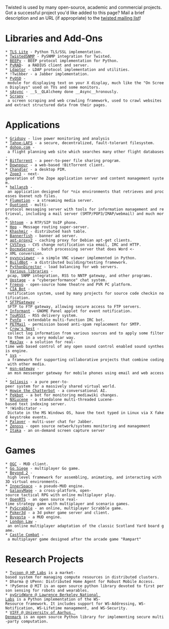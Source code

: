 Twisted is used by many open-source, academic and commercial projects. Got a successful project you'd like added to this page? Mail a brief description and an URL (if appropriate) to the [http://twistedmatrix.com/cgi-bin/mailman/listinfo/twisted-python twisted mailing list]!


= Libraries and Add-Ons =

 * [http://trevp.net/tlslite/ TLS Lite] - Python TLS/SSL implementation.
 * [http://twistedsnmp.sourceforge.net/ TwistedSNMP] - PySNMP integration for Twisted.
 * [http://beepy.sourceforge.net BEEPy] - BEEP protocol implementation for Python.
 * [http://www.wiggy.net/code/pyrad/ PyRAD]-  a RADIUS client and server.
 * [http://www.inoi.fi/open/trac/ldaptor/ Ldaptor] - LDAP protocol implementation and utilities.
 * !Twibber - a Jabber implementation.
 * [http://ichi2.net/pyosd/ PyOSD] - module for displaying text on your X display, much like the "On Screen Displays" used on TVs and some monitors.
 * [http://pypi.python.org/pypi/sAsync/0.7 sAsync] - __S__QLAlchemy done __Async__hronously.
 * [http://scrapy.org/ Scrapy] - a screen scraping and web crawling framework, used to crawl websites and extract structured data from their pages.

= Applications =
 * [http://www.gridspy.co.nz/ Gridspy] - live power monitoring and analysis
 * [http://allmydata.org Tahoe-LAFS] - a secure, decentralized, fault-tolerant filesystem.
 * [http://www.dohop.com dohop.com] - a flight planning web site which searches many other flight databases.
 * [http://www.bittorrent.com BitTorrent] - a peer-to-peer file sharing program.
 * [http://home.jongsma.org/software/downpour/ Downpour] - a web-based !BitTorrent client.
 * [http://www.osafoundation.org/ Chandler] - a desktop PIM.
 * [http://www.zope.org/DevHome/Zope3 Zope3] - next-generation of the Zope application server and content management system.
 * [http://www.hellanzb.com/trac/ hellanzb] - an application designed for *nix environments that retrieves and processes Usenet nzb files.
 * [http://www.flumotion.net/ Flumotion] - a streaming media server.
 * [http://www.divmod.org/ Quotient] - multi-protocol messaging server with tools for information management and retrieval, including a mail server (SMTP/POP3/IMAP/webmail) and much more.
 * [http://divmod.org/trac/wiki/ShtoomProject Shtoom] - a RTP/SIP VoIP phone.
 * [http://www.fettig.net/projects/hep Hep] - Message routing super-server.
 * [http://sourceforge.net/projects/khashmir Khashmir] - distributed hash table.
 * [http://itamarst.org/software/bannerfish/ Bannerfish] - banner ad server.
 * [http://apt-proxy.sourceforge.net apt-proxy2] - caching proxy for Debian apt-get clients.
 * [http://twistedmatrix.com/users/acapnotic/wares/code/CVSToys/ CVSToys] - CVS change notification via email, IRC and HTTP.
 * [http://www.zope.org/Members/infrae/DocmaServer DocmaServer] - batch processing server that does Word <-> XML conversion.
 * [http://homepage.hispeed.ch/py430/python/index.html pyvncviewer] - a simple VNC viewer implemented in Python.
 * [http://buildbot.sf.net BuildBot] - a distributed building/testing framework.
 * [http://pythondirector.sf.net PythonDirector] - load balancing for web servers.
 * [http://mithrandr.moria.org/code/ Various libraries] - pcap, SNMP integration, RSS to NNTP gateway, and other programs.
 * [http://upstage.org.nz/ Upstage] - a "cyberperformance" chat system.
 * [http://freevo.sourceforge.net/ Freevo] - open-source home theatre and PVR PC platform.
 * [http://cia.navi.cx/ CIA Bot] - notification system, used by many projects for source code checkin notification.
 * [http://cvs.zope.org/Packages/SFTPGateway/ SFTPGateway] - SFTP to FTP gateway, allowing secure access to FTP servers.
 * [http://www.travishartwell.net/blog/static/informant-index Informant] - GNOME Panel applet for event notification.
 * [http://pypi.python.org/pypi/toursst/0.0.3 TouRSSt] - RSS delivery system.
 * [http://sourceforge.net/projects/pynfo/ Pynfo] - extendable multi-function IRC bot.
 * [http://petmail.lothar.com/ PETMail] - permission based anti-spam replacement for SMTP.
 * [http://crowsnest.sf.net Crow's Nest] - collect log information from various sources and to apply some filter to them in a very modular way.
 * [http://theendmusic.org/programming/MaxJax MaxJax] - a solution for real-time web based control of any open sound control enabled sound synthesis engine.
 * [http://www.spring-alpha.org/svs/index.php?content=about svs] - a framework for supporting collaborative projects that combine coding with other media.
 * [http://sourceforge.net/projects/msngateway/ msn-gateway] - an msn messenger gateway for mobile phones using email and web access.
 * [http://solipsisarchive.netofpeers.net/ Solipsis] - a pure peer-to-peer system for a massively shared virtual world.
 * [http://howie.sourceforge.net/ Howie the Chatterbot] - a conversational AI.
 * [http://en.wikipedia.org/wiki/Wikipedia:Cleaning_up_vandalism/Bots Pgkbot] - a bot for monitoring mediawiki changes.
 * [http://www.cps-project.org/sections/projects/nxlucene NXLucene] - a standalone multi-threaded Lucene-based text indexing server.
 * !WinDictator - Dictate in the MS Windows OS, have the text typed in Linux via X faked keystroke events.
 * [http://code.stanziq.com/palaver Palaver] - multi-user chat for Jabber.
 * [http://zenoss.org/ Zenoss] - open source network/systems monitoring and management
 * [http://www.jardinpresente.com.ar/trac/itaka/ Itaka] - an on-demand screen capture server

= Games =
 * [http://sourceforge.net/projects/originalgamer OGC] - MUD client.
 * [http://gosiege.sourceforge.net/ Go Siege] - multiplayer Go game.
 * [http://www.asbahr.com/beyond.html Beyond 2] - high level framework for assembling, animating, and interacting with 3D virtual environments.
 * [http://sourceforge.net/projects/innerspace InnerSpace] - a pseudo-MUD engine.
 * [https://gna.org/projects/tactics GalaxyMage] - a cross-platform, open-source tactical RPG with online multiplayer play.
 * [http://sourceforge.net/projects/arrakis/ OpenRTS] - an open source real-time strategy game with multiplayer and scenario games.
 * [http://pyscrabble.sourceforge.net/ PyScrabble] - an online, multiplayer Scrabble game.
 * [http://freshmeat.net/projects/poker3d/ Poker3d] - a 3d poker game server and client.
 * [http://freshmeat.net/projects/buyasta/ Buyasta] - a MUD engine.
 * [http://pessimization.com/software/londonlaw/ London Law] - an online multiplayer adaptation of the classic Scotland Yard board game.
 * [http://linux-games.com/castle-combat Castle Combat] - a multiplayer game designed after the arcade game "Rampart"

= Research Projects =

 * [http://tycoon.hpl.hp.com/ Tycoon @ HP Labs] is a market-based system for managing compute resources in distributed clusters.
 * Dharma @ UPenn: Distributed Home Agent for Robust Mobile Access.
 * !PySense @ MIT is an open source python library devoted to first person sensing for robots and wearables.
 * [http://dsd.lbl.gov/gtg/projects/pyGridWare/ pyGridWare @ Lawrence Berkeley National Labs] is a Python implementation of the WS-Resource framework. It includes support for WS-Addressing, WS-Notification, WS-Lifetime management, and WS-Security. 
 * [http://viff.dk/ VIFF @ University of Aarhus, Denmark] is an open source Python library for implementing secure multi-party computation.
